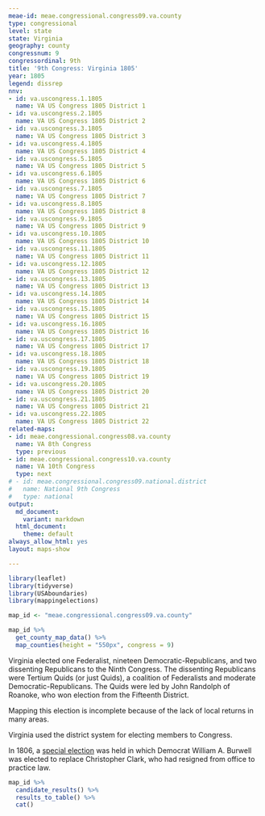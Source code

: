 ```yaml
---
meae-id: meae.congressional.congress09.va.county
type: congressional
level: state
state: Virginia
geography: county
congressnum: 9
congressordinal: 9th
title: '9th Congress: Virginia 1805'
year: 1805
legend: dissrep
nnv:
- id: va.uscongress.1.1805
  name: VA US Congress 1805 District 1
- id: va.uscongress.2.1805
  name: VA US Congress 1805 District 2
- id: va.uscongress.3.1805
  name: VA US Congress 1805 District 3
- id: va.uscongress.4.1805
  name: VA US Congress 1805 District 4
- id: va.uscongress.5.1805
  name: VA US Congress 1805 District 5
- id: va.uscongress.6.1805
  name: VA US Congress 1805 District 6
- id: va.uscongress.7.1805
  name: VA US Congress 1805 District 7
- id: va.uscongress.8.1805
  name: VA US Congress 1805 District 8
- id: va.uscongress.9.1805
  name: VA US Congress 1805 District 9
- id: va.uscongress.10.1805
  name: VA US Congress 1805 District 10
- id: va.uscongress.11.1805
  name: VA US Congress 1805 District 11
- id: va.uscongress.12.1805
  name: VA US Congress 1805 District 12
- id: va.uscongress.13.1805
  name: VA US Congress 1805 District 13
- id: va.uscongress.14.1805
  name: VA US Congress 1805 District 14
- id: va.uscongress.15.1805
  name: VA US Congress 1805 District 15
- id: va.uscongress.16.1805
  name: VA US Congress 1805 District 16
- id: va.uscongress.17.1805
  name: VA US Congress 1805 District 17
- id: va.uscongress.18.1805
  name: VA US Congress 1805 District 18
- id: va.uscongress.19.1805
  name: VA US Congress 1805 District 19
- id: va.uscongress.20.1805
  name: VA US Congress 1805 District 20
- id: va.uscongress.21.1805
  name: VA US Congress 1805 District 21
- id: va.uscongress.22.1805
  name: VA US Congress 1805 District 22
related-maps:
- id: meae.congressional.congress08.va.county
  name: VA 8th Congress
  type: previous
- id: meae.congressional.congress10.va.county
  name: VA 10th Congress
  type: next
# - id: meae.congressional.congress09.national.district
#   name: National 9th Congress
#   type: national
output:
  md_document:
    variant: markdown
  html_document:
    theme: default
always_allow_html: yes
layout: maps-show

---
```


```r
library(leaflet)
library(tidyverse)
library(USAboundaries)
library(mappingelections)

map_id <- "meae.congressional.congress09.va.county"
```

<div class="map">

```r
map_id %>%
  get_county_map_data() %>%
  map_counties(height = "550px", congress = 9)
```

</div>

Virginia elected one Federalist, nineteen Democratic-Republicans, and two dissenting Republicans to the Ninth Congress. The dissenting Republicans were Tertium Quids (or just Quids), a coalition of Federalists and moderate Democratic-Republicans. The Quids were led by John Randolph of Roanoke, who won election from the Fifteenth District.

Mapping this election is incomplete because of the lack of local returns in many areas.

Virginia used the district system for electing members to Congress.

In 1806, a [special election](https://elections.lib.tufts.edu/catalog/tufts:va.uscongress.13.special.1806) was held in which Democrat William A. Burwell was elected to replace Christopher Clark, who had resigned from office to practice law.

<div class="results-table">

```r
map_id %>%
  candidate_results() %>%
  results_to_table() %>%
  cat()
```

</div>
